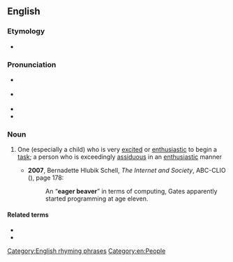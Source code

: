 ==English==
{{was wotd|2009|January|26}}

===Etymology===
* {{rfe|en}} <!-- Are beavers noted for their premature wood-chopping, or is it just a good-sounding word pair? -->

===Pronunciation===
* {{a|UK}} {{IPA|en|/ˌiː.ɡə ˈbiː.və/}}
* {{a|US}} {{IPA|en|/ˌi.ɡɚ ˈbi.vɚ/}}
* {{audio|en|en-us-eager beaver.ogg|Audio (US)}}
* {{audio|en|en-au-eager beaver.ogg|Audio (AU)}}

===Noun===
{{en-noun}}

# {{lb|en|idiomatic|colloquial}} One (especially a child) who is very [[excited]] or [[enthusiastic]] to begin a [[task]]; a person who is exceedingly [[assiduous]] in an [[enthusiastic]] manner
#* '''2007''', Bernadette Hlubik Schell, ''The Internet and Society'', ABC-CLIO ({{ISBN|9781598840315}}), page 178:
#*: An “'''eager beaver'''” in terms of computing, Gates apparently started programming at age eleven.

====Related terms====
* {{l|en|eager}}
* {{l|en|beaver away}}

{{C|en|Personality}}

[[Category:English rhyming phrases]]
[[Category:en:People]]